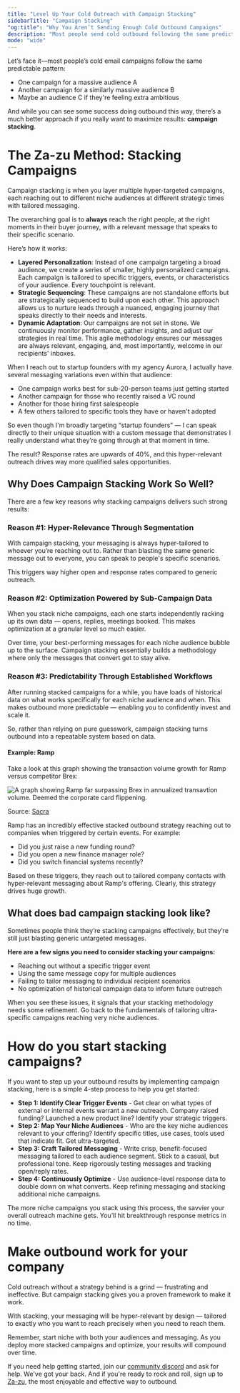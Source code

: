```yaml
---
title: "Level Up Your Cold Outreach with Campaign Stacking"
sidebarTitle: "Campaign Stacking"
"og:title": "Why You Aren’t Sending Enough Cold Outbound Campaigns"
description: "Most people send cold outbound following the same predictable pattern. Campaign stacking is a better tactic that’ll help you convert more clients."
mode: "wide"
---
```


Let’s face it—most people’s cold email campaigns follow the same predictable pattern:

- One campaign for a massive audience A
- Another campaign for a similarly massive audience B
- Maybe an audience C if they're feeling extra ambitious

And while you can see some success doing outbound this way, there’s a much better approach if you really want to maximize results: **campaign stacking**.

# The Za-zu Method: Stacking Campaigns
Campaign stacking is when you layer multiple hyper-targeted campaigns, each reaching out to different niche audiences at different strategic times with tailored messaging. 

The overarching goal is to **always** reach the right people, at the right moments in their buyer journey, with a relevant message that speaks to their specific scenario. 

Here’s how it works: 
- **Layered Personalization**: Instead of one campaign targeting a broad audience, we create a series of smaller, highly personalized campaigns. Each campaign is tailored to specific triggers, events, or characteristics of your audience. Every touchpoint is relevant.
- **Strategic Sequencing**: These campaigns are not standalone efforts but are strategically sequenced to build upon each other. This approach allows us to nurture leads through a nuanced, engaging journey that speaks directly to their needs and interests.
- **Dynamic Adaptation**: Our campaigns are not set in stone. We continuously monitor performance, gather insights, and adjust our strategies in real time. This agile methodology ensures our messages are always relevant, engaging, and, most importantly, welcome in our recipients' inboxes.

When I reach out to startup founders with my agency Aurora, I actually have several messaging variations even within that audience:
- One campaign works best for sub-20-person teams just getting started
- Another campaign for those who recently raised a VC round
- Another for those hiring first salespeople 
- A few others tailored to specific tools they have or haven't adopted

So even though I'm broadly targeting “startup founders” — I can speak directly to their unique situation with a custom message that demonstrates I really understand what they’re going through at that moment in time.

The result? Response rates are upwards of 40%, and this hyper-relevant outreach drives way more qualified sales opportunities.

## Why Does Campaign Stacking Work So Well?
There are a few key reasons why stacking campaigns delivers such strong results:

### Reason #1: Hyper-Relevance Through Segmentation
With campaign stacking, your messaging is always hyper-tailored to whoever you’re reaching out to. Rather than blasting the same generic message out to everyone, you can speak to people's specific scenarios.

This triggers way higher open and response rates compared to generic outreach.

### Reason #2: Optimization Powered by Sub-Campaign Data 
When you stack niche campaigns, each one starts independently racking up its own data — opens, replies, meetings booked. This makes optimization at a granular level so much easier.  

Over time, your best-performing messages for each niche audience bubble up to the surface. Campaign stacking essentially builds a methodology where only the messages that convert get to stay alive.

### Reason #3: Predictability Through Established Workflows
After running stacked campaigns for a while, you have loads of historical data on what works specifically for each niche audience and when. This makes outbound more predictable — enabling you to confidently invest and scale it.

So, rather than relying on pure guesswork, campaign stacking turns outbound into a repeatable system based on data.

#### Example: Ramp
Take a look at this graph showing the transaction volume growth for Ramp versus competitor Brex:

<img
  className="px-10"
  src="/images/ramp-outgrowing-brex.png"
  alt="A graph showing Ramp far surpassing Brex in annualized transavtion volume. Deemed the corporate card flippening."
/>

Source: [Sacra](https://sacra.com/research/ramp-passes-brex/)

Ramp has an incredibly effective stacked outbound strategy reaching out to companies when triggered by certain events. For example:

- Did you just raise a new funding round?
- Did you open a new finance manager role?
- Did you switch financial systems recently?

Based on these triggers, they reach out to tailored company contacts with hyper-relevant messaging about Ramp's offering. Clearly, this strategy drives huge growth.

## What does bad campaign stacking look like? 
Sometimes people think they’re stacking campaigns effectively, but they’re still just blasting generic untargeted messages.

**Here are a few signs you need to consider stacking your campaigns:**

- Reaching out without a specific trigger event
- Using the same message copy for multiple audiences  
- Failing to tailor messaging to individual recipient scenarios
- No optimization of historical campaign data to inform future outreach

When you see these issues, it signals that your stacking methodology needs some refinement. Go back to the fundamentals of tailoring ultra-specific campaigns reaching very niche audiences.

# How do you start stacking campaigns?
If you want to step up your outbound results by implementing campaign stacking, here is a simple 4-step process to help you get started:

- **Step 1: Identify Clear Trigger Events** - Get clear on what types of external or internal events warrant a new outreach. Company raised funding? Launched a new product line? Identify your strategic triggers.
- **Step 2: Map Your Niche Audiences** - Who are the key niche audiences relevant to your offering? Identify specific titles, use cases, tools used that indicate fit. Get ultra-targeted. 
- **Step 3: Craft Tailored Messaging** - Write crisp, benefit-focused messaging tailored to each audience segment. Stick to a casual, but professional tone. Keep rigorously testing messages and tracking open/reply rates.
- **Step 4: Continuously Optimize** - Use audience-level response data to double down on what converts. Keep refining messaging and stacking additional niche campaigns.

The more niche campaigns you stack using this process, the savvier your overall outreach machine gets. You’ll hit breakthrough response metrics in no time.

# Make outbound work for your company
Cold outreach without a strategy behind is a grind — frustrating and ineffective. But campaign stacking gives you a proven framework to make it work. 

With stacking, your messaging will be hyper-relevant by design — tailored to exactly who you want to reach precisely when you need to reach them.

Remember, start niche with both your audiences and messaging. As you deploy more stacked campaigns and optimize, your results will compound over time.

If you need help getting started, join our [community discord](https://discord.gg/6bUPKDf5) and ask for help. We've got your back. And if you're ready to rock and roll, sign up to [Za-zu](https://app.za-zu.com), the most enjoyable and effective way to outbound.